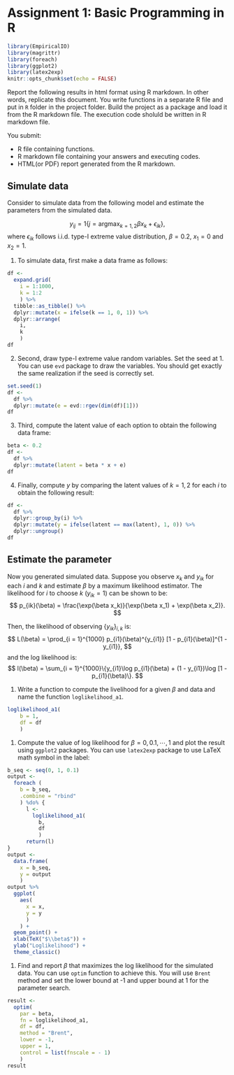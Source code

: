 # Assignment 1: Basic Programming in R {#assignment1}

```r
library(EmpiricalIO)
library(magrittr)
library(foreach)
library(ggplot2)
library(latex2exp)
knitr::opts_chunk$set(echo = FALSE)
```

Report the following results in html format using R markdown. In other words, replicate this document. You write functions in a separate R file and put in `R` folder in the project folder. Build the project as a package and load it from the R markdown file. The execution code sholuld be written in R markdown file. 

You submit:

- R file containing functions.
- R markdown file containing your answers and executing codes.
- HTML(or PDF) report generated from the R markdown.

## Simulate data

Consider to simulate data from the following model and estimate the parameters from the simulated data.

$$
y_{ij} = 1\{j = \text{argmax}_{k = 1, 2} \beta x_k + \epsilon_{ik} \},
$$
where $\epsilon_{ik}$ follows i.i.d. type-I extreme value distribution, $\beta = 0.2$,  $x_1 = 0$ and $x_2 = 1$.

1. To simulate data, first make a data frame as follows:
```r
df <- 
  expand.grid(
    i = 1:1000, 
    k = 1:2
    ) %>%
  tibble::as_tibble() %>%
  dplyr::mutate(x = ifelse(k == 1, 0, 1)) %>%
  dplyr::arrange(
    i, 
    k
    )
df
```
2. Second, draw type-I extreme value random variables. Set the seed at 1. You can use `evd` package to draw the variables. You should get exactly the same realization if the seed is correctly set.
```r
set.seed(1)
df <- 
  df %>%
  dplyr::mutate(e = evd::rgev(dim(df)[1]))
df
```
3. Third, compute the latent value of each option to obtain the following data frame:
```r
beta <- 0.2
df <- 
  df %>%
  dplyr::mutate(latent = beta * x + e)
df
```
4. Finally, compute $y$ by comparing the latent values of $k = 1, 2$ for each $i$ to obtain the following result:
```r
df <- 
  df %>%
  dplyr::group_by(i) %>%
  dplyr::mutate(y = ifelse(latent == max(latent), 1, 0)) %>%
  dplyr::ungroup()
df
```

## Estimate the parameter

Now you generated simulated data. Suppose you observe $x_k$ and $y_{ik}$ for each $i$ and $k$ and estimate $\beta$ by a maximum likelihood estimator. The likelihood for $i$ to choose $k$ ($y_{ik} = 1$) can be shown to be:
$$
p_{ik}(\beta) = \frac{\exp(\beta x_k)}{\exp(\beta x_1) + \exp(\beta x_2)}.
$$

Then, the likelihood of observing $\{y_{ik}\}_{i, k}$ is:
$$
L(\beta) = \prod_{i = 1}^{1000} p_{i1}(\beta)^{y_{i1}} [1 - p_{i1}(\beta)]^{1 - y_{i1}},
$$
and the log likelihood is:
$$
l(\beta) = \sum_{i = 1}^{1000}\{y_{i1}\log p_{i1}(\beta) + (1 - y_{i1})\log [1 - p_{i1}(\beta)\}.
$$

1. Write a function to compute the livelihood for a given $\beta$ and data and name the function `loglikelihood_a1`. 
```r
loglikelihood_a1(
    b = 1,
    df = df
    ) 
```

1. Compute the value of log likelihood for $\beta = 0, 0.1, \cdots, 1$ and plot the result using `ggplot2` packages. You can use `latex2exp` package to use LaTeX math symbol in the label:
```r
b_seq <- seq(0, 1, 0.1)
output <- 
  foreach (
    b = b_seq,
    .combine = "rbind"
    ) %do% {
      l <- 
        loglikelihood_a1(
          b, 
          df
          )
      return(l)
}
output <- 
  data.frame(
    x = b_seq, 
    y = output
    )
output %>%
  ggplot(
    aes(
      x = x, 
      y = y
      )
    ) +
  geom_point() + 
  xlab(TeX("$\\beta$")) + 
  ylab("Loglikelihood") +
  theme_classic()
```


1. Find and report $\beta$ that maximizes the log likelihood for the simulated data. You can use `optim` function to achieve this. You will use `Brent` method and set the lower bound at -1 and upper bound at 1 for the parameter search.
```r
result <- 
  optim(
    par = beta,
    fn = loglikelihood_a1,
    df = df,
    method = "Brent",
    lower = -1,
    upper = 1,
    control = list(fnscale = - 1)
    )
result
```









